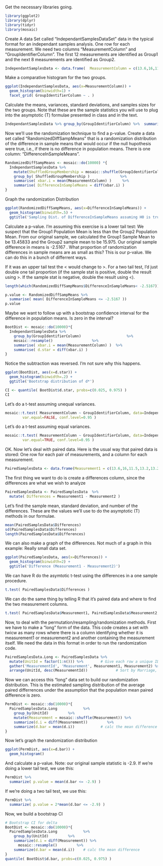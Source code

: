 Get the necessary libraries going.

```r
library(ggplot2)
library(dplyr)
library(tidyr)
library(mosaic)
```

Create A data Set called "IndependantSamplesDataSet" data in the typical format for an independant samples analysis. One row for each measurement.  We need two columns  "MeasurementColumn" and "GroupIdentifierColumn".  The first 12 measurements are identified as Group1 and the next 8 measurements are identified as Group2.

```r
IndependantSamplesData <- data.frame(  MeasurementColumn = c(13.6,16,11.5,13.2,13.2,15.7,13.6,7.8,12.9,13.3,15.2,15.5,16.8,17.4,13.3,14.9,16.9,18.6,17.4,12.5),  GroupIdentifierColumn = c( rep('Group1', 12), rep('Group2',8) ) )
```

Make a comparative histogram for the two groups.

```r
ggplot(IndependantSamplesData, aes(x=MeasurementColumn)) +
  geom_histogram(binwidth=1) +
  facet_grid( GroupIdentifierColumn ~ . )
```

Calculate the means, variances, standard deviations, and samples sizes for the two groups.  Note that these are the sample statistics you will use to plug into the asymptotic (T) formulae presented in class and in the text.

```r
IndependantSamplesData %>% group_by(GroupIdentifierColumn) %>%  summarise(xbar.i = mean(MeasurementColumn),  s2.i   = var(MeasurementColumn),  s.i    = sd(MeasurementColumn),  n.i    = n())
```
Now we'll use the randomization technique to find a p-value.
Create a data set called "RandomizedDiffSampMeans" that is a randomization distribution of the difference in sample means that would occur if the null hupothesis were true, i.e., if there is no difference in population means.  There is one column:  "DifferenceInSampleMeans".

```r
RandomizedDiffSampMeans <- mosaic::do(10000) *{
  IndependantSamplesData %>%
    mutate(ShuffledGroupMembership = mosaic::shuffle(GroupIdentifierColumn)) %>%
    group_by( ShuffledGroupMembership )              %>% 
    summarise( xbar.i = mean(MeasurementColumn) )     %>%
    summarise( DifferenceInSampleMeans = diff(xbar.i) )
}
```

Graph the randomization Distribution


```r
ggplot(RandomizedDiffSampMeans, aes(x=DifferenceInSampleMeans)) +
  geom_histogram(binwidth=.5) +
  ggtitle('Sampling Dist. of DifferenceInSampleMeans assuming H0 is true')

```

Calculate a p-value.  I'm assuming this exercise is a lower tail test:  We suspect that the Group1 Population Mean is less than the Group2 Population Mean.  From our original sample, we calculated the Group1 Sample Mean to be 13.45833 and the Group2 sample mean to be 15.975.  Our original sample difference in means is -2.5167
.  What proportion of randomization differences in sample means are as small as this?  This is our p-value.  We can do this in a bunch of differrent ways.

If it was an upper tail test the < would change to >.  For a two tail test, I'd just double one tail proportion (if the sample stat is positive, double the result using >.  If the sample stat is negative, double the result using <).


```r
length(which(RandomizedDiffSampMeans$DifferenceInSampleMeans< -2.5167))/length(RandomizedDiffSampMeans$DifferenceInSampleMeans)
```
```r
p.value <- RandomizedDiffSampMeans %>%
  summarise( mean( DifferenceInSampleMeans <= -2.5167 ))
p.value
```

Maybe we want to follow up with a bootstrap confidence interval for the difference in population means. Is zero in the interval?

```r
BootDist <- mosaic::do(10000)*{
  IndependantSamplesData %>%
    group_by(GroupIdentifierColumn)                     %>%
    mosaic::resample()                  %>%
    summarise( xbar.i = mean(MeasurementColumn) )  %>%
    summarise( d.star = diff(xbar.i) )    
}
```

Notice the subtraction was reversed.  I'm not sure why this happens.

```r
ggplot(BootDist, aes(x=d.star)) +
  geom_histogram(binwidth=.2) +
  ggtitle('Bootstrap distribution of d*')
```

```r
CI <- quantile( BootDist$d.star, probs=c(0.025, 0.975) )
CI
```

Let's do a t-test assuming unequal variances.

```r
mosaic::t.test( MeasurementColumn ~ GroupIdentifierColumn, data=IndependantSamplesData, 
        var.equal=FALSE, conf.level=0.95 )
```

Let's do a t-test assuming equal variances.

```r
mosaic::t.test( MeasurementColumn ~ GroupIdentifierColumn, data=IndependantSamplesData, 
        var.equal=TRUE, conf.level=0.95 )
```

OK.  Now let's deal with paired data.  Here is the usual way that paired data is stored:  One row for each pair of measurements, and a column for each measurement.



```r
PairedSamplesData <- data.frame(Measurement1 = c(13.6,16,11.5,13.2,13.2,15.7,13.6,7.8),  Measurement2 = c( 13.3,17.4,16.8,14.9,16.9,18.6,12.5,17.4))
```

The first thing we want to do is create a differences column, since the differences are what we wish to analyze

```r
PairedSamplesData <- PairedSamplesData  %>%
  mutate( Differences = Measurement1 - Measurement2 )  
```



Let's find the sample mean, standard deviation, and number of the differences.  These are the values we'll use to do the asymptotic (T) methods in our formulae.


```r
mean(PairedSamplesData$Differences)
sd(PairedSamplesData$Differences)
length(PairedSamplesData$Differences)
```


 We can also make a graph of the differences.  Not much of a graph in this example:  Really small data set.
 
```r
ggplot(PairedSamplesData, aes(x=Differences)) +
  geom_histogram(binwidth=2) +
  ggtitle('Difference (Measurement1 - Measurement2)')
```
 
 We can have R do the asymtotic t-test using the differences in a one sample procedure.
 
 
```r
t.test( PairedSamplesData$Differences )
```
 
 We can do the same thing by telling R that it's paired data and where to find the two measurement columns.
 
```r
t.test( PairedSamplesData$Measurement1, PairedSamplesData$Measurement2, paired=TRUE ) 
```
 
 Now, to deal with the permutation/resampling/randomization methods.  First we have to make a "long" form of the data.  This code creates a set with twicw as many rows where there is a column identifying whether it is measurement1 or measurement2 and another containing the measurement itself.  We need the data in this format in order to run the randomization code.
 
```r
PairedSamplesData.Long <- PairedSamplesData %>%
  mutate(UnitId = factor(1:n())) %>%        # Give each row a unique ID 
  gather('MeasurementId', 'Measurement', Measurement1, Measurement2) %>%  # pivot from Husband/Wife to Spouse/Age
  arrange(UnitId, desc(MeasurementId))             # Sort by Marriage, then (Wife,Husband)
```
 
 Now we can access this "long" data set to build our randomization distribution.  This is the estimated sampling distribution of the average paired differrences under the assumption that the population mean paired difference is zero.
 
```r
PermDist <- mosaic::do(10000)*{ 
  PairedSamplesData.Long            %>%
    group_by(UnitId)         %>% 
    mutate(Measurement = mosaic::shuffle(Measurement)) %>%  
    summarize(d.i = diff(Measurement))         %>%  
    summarize(d.bar = mean(d.i))            # calc the mean difference
}
```

Now let's graph the randomization distribution
```r
ggplot(PermDist, aes(x=d.bar)) + 
  geom_histogram()
```
And calculate a p-value.  Note: our original sample statistic is -2.9.  If we're doing a lower tail test, we use this:

```r
PermDist %>%
  summarize( p.value = mean(d.bar <= -2.9) )
```

 If we're doing a two tail test, we use this:
 
```r
PermDist %>%
  summarize( p.value = 2*mean(d.bar <= -2.9) )
```
 
 Now, we build a bootstrap CI
 
```r
# Bootstrap CI for delta
BootDist <- mosaic::do(10000)*{ 
  PairedSamplesData.Long            %>%
    group_by(UnitId)         %>% 
    summarize(d.i = diff(Measurement)) %>%  
      mosaic::resample()         %>% 
    summarize(d.bar = mean(d.i))    # calc the mean difference
}
quantile( BootDist$d.bar, probs=c(0.025, 0.975) )
```
 
 